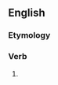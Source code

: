 ==English==

===Etymology===
{{suffix|neutralize|ing|lang=en}}

===Verb===
{{head|en|present participle}}

# {{lb|en|American spelling}} {{present participle of|neutralize|lang=en|nocat=1}}